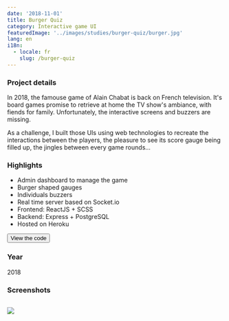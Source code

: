 ```yaml
---
date: '2018-11-01'
title: Burger Quiz
category: Interactive game UI
featuredImage: '../images/studies/burger-quiz/burger.jpg'
lang: en
i18n:
  - locale: fr
    slug: /burger-quiz
---
```


### Project details
In 2018, the famouse game of Alain Chabat is back on French television. It's board games promise to retrieve at home the TV show's ambiance, with fiends for family. Unfortunately, the interactive screens and buzzers are missing.

As a challenge, I built those UIs using web technologies to recreate the interactions between the players, the pleasure to see its score gauge being filled up, the jingles between every game rounds...

### Highlights

- Admin dashboard to manage the game
- Burger shaped gauges
- Individuals buzzers
- Real time server based on Socket.io
- Frontend: ReactJS + SCSS
- Backend: Express + PostgreSQL
- Hosted on Heroku

<p style={{textAlign: 'center'}}><Button href="https://github.com/search?q=jsoulet%2Fbgz&type=Repositories">View the code</Button></p>

### Year
2018

### Screenshots

<Image>

![](../images/studies/burger-quiz/compo.jpg)

</Image>
